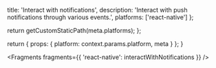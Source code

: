                   
  title: 'Interact with notifications',
  description: 'Interact with push notifications through various events.',
  platforms: ['react-native']
};

  return getCustomStaticPath(meta.platforms);
};

  return {
    props: {
      platform: context.params.platform,
      meta
    }
  };
}


<Fragments fragments={{ 'react-native': interactWithNotifications }} />
